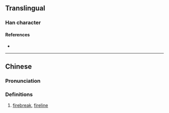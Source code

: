 {{character info/new}}
==Translingual==

===Han character===
{{Han char|rn=86|rad=火|as=06|sn=10|four=|canj=FHBY|ids=⿰火舟}}

====References====
* {{Han ref|kx=0670.050|dkj=18999|dj=1079.030|hdz=32200.100|uh=70D0|ud=28880}}

----

==Chinese==
{{zh-forms}}

===Pronunciation===
{{zh-pron
|m=zhōu
|m-s=
|c=zau1
|c-t=
|g=
|h=pfs=
|j=
|mb=
|md=
|mn=
|mn-t=
|w=
|x=
|mc=
|oc=
|cat=n
}}

===Definitions===
{{zh-hanzi}}

# [[firebreak]], [[fireline]] {{rfv-sense|zh}}